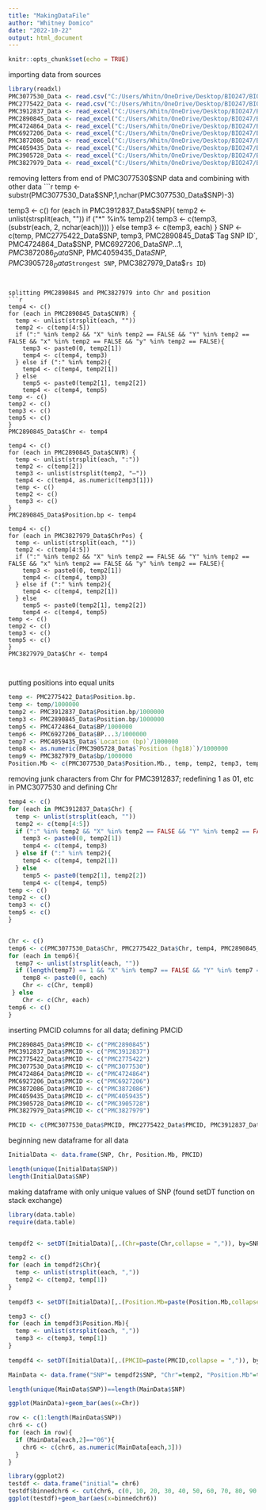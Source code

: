 ---
title: "MakingDataFile"
author: "Whitney Domico"
date: "2022-10-22"
output: html_document
---

```{r setup, include=FALSE}
knitr::opts_chunk$set(echo = TRUE)
```


importing data from sources
```{r}
library(readxl)
PMC3077530_Data <- read.csv("C:/Users/Whitn/OneDrive/Desktop/BIO247/BIO247Project/BIO247ProjectArticles/PMC3077530_Data.txt", sep="", header = TRUE)
PMC2775422_Data <- read.csv("C:/Users/Whitn/OneDrive/Desktop/BIO247/BIO247Project/BIO247ProjectArticles/PMC2775422_Data.txt", sep="", header = TRUE)
PMC3912837_Data <- read_excel("C:/Users/Whitn/OneDrive/Desktop/BIO247/BIO247Project/BIO247ProjectArticles/PMC3912837_Data.xlsx",sheet = "Sheet2")
PMC2890845_Data <- read_excel("C:/Users/Whitn/OneDrive/Desktop/BIO247/BIO247Project/BIO247ProjectArticles/PMC2890845_Data.xlsx")
PMC4724864_Data <- read_excel("C:/Users/Whitn/OneDrive/Desktop/BIO247/BIO247Project/BIO247ProjectArticles/PMC4724864_Data.xlsx", skip = 1)
PMC6927206_Data <- read_excel("C:/Users/Whitn/OneDrive/Desktop/BIO247/BIO247Project/BIO247ProjectArticles/PMC6927206_Data.xlsx", skip = 1)
PMC3872086_Data <- read_excel("C:/Users/Whitn/OneDrive/Desktop/BIO247/BIO247Project/BIO247ProjectArticles/PMC3872086_Data.xlsx", skip = 5)
PMC4059435_Data <- read_excel("C:/Users/Whitn/OneDrive/Desktop/BIO247/BIO247Project/BIO247ProjectArticles/PMC4059435_Data.xlsx")
PMC3905728_Data <- read_excel("C:/Users/Whitn/OneDrive/Desktop/BIO247/BIO247Project/BIO247ProjectArticles/PMC3905728_Data.xlsx", sheet = "Sheet1")
PMC3827979_Data <- read_excel("C:/Users/Whitn/OneDrive/Desktop/BIO247/BIO247Project/BIO247ProjectArticles/PMC3827979_Data.xlsx")
```


removing letters from end of PMC3077530$SNP data and combining with other data
```{r}
temp <- substr(PMC3077530_Data$SNP,1,nchar(PMC3077530_Data$SNP)-3)

temp3 <- c()
for (each in PMC3912837_Data$SNP){
  temp2 <- unlist(strsplit(each, ""))
  if ("*" %in% temp2){
   temp3 <- c(temp3, (substr(each, 2, nchar(each))))
  } else
    temp3 <- c(temp3, each)
}
SNP <- c(temp, PMC2775422_Data$SNP, temp3, PMC2890845_Data$`Tag SNP ID`, PMC4724864_Data$SNP, PMC6927206_Data$SNP...1, PMC3872086_Data$SNP, PMC4059435_Data$SNP, PMC3905728_Data$`Strongest SNP`, PMC3827979_Data$`rs ID`)
```


splitting PMC2890845 and PMC3827979 into Chr and position
```{r}
temp4 <- c()
for (each in PMC2890845_Data$CNVR) {
  temp <- unlist(strsplit(each, ""))
  temp2 <- c(temp[4:5])
  if (":" %in% temp2 && "X" %in% temp2 == FALSE && "Y" %in% temp2 == FALSE && "x" %in% temp2 == FALSE && "y" %in% temp2 == FALSE){
    temp3 <- paste0(0, temp2[1])
    temp4 <- c(temp4, temp3)
  } else if (":" %in% temp2){
    temp4 <- c(temp4, temp2[1])
  } else
    temp5 <- paste0(temp2[1], temp2[2])
    temp4 <- c(temp4, temp5)
temp <- c()
temp2 <- c()
temp3 <- c()
temp5 <- c()
}
PMC2890845_Data$Chr <- temp4

temp4 <- c()
for (each in PMC2890845_Data$CNVR) {
  temp <- unlist(strsplit(each, ":"))
  temp2 <- c(temp[2])
  temp3 <- unlist(strsplit(temp2, "–"))
  temp4 <- c(temp4, as.numeric(temp3[1]))
  temp <- c()
  temp2 <- c()
  temp3 <- c()
}
PMC2890845_Data$Position.bp <- temp4

temp4 <- c()
for (each in PMC3827979_Data$ChrPos) {
  temp <- unlist(strsplit(each, ""))
  temp2 <- c(temp[4:5])
  if (":" %in% temp2 && "X" %in% temp2 == FALSE && "Y" %in% temp2 == FALSE && "x" %in% temp2 == FALSE && "y" %in% temp2 == FALSE){
    temp3 <- paste0(0, temp2[1])
    temp4 <- c(temp4, temp3)
  } else if (":" %in% temp2){
    temp4 <- c(temp4, temp2[1])
  } else
    temp5 <- paste0(temp2[1], temp2[2])
    temp4 <- c(temp4, temp5)
temp <- c()
temp2 <- c()
temp3 <- c()
temp5 <- c()
}
PMC3827979_Data$Chr <- temp4



```


putting positions into equal units
```{r}
temp <- PMC2775422_Data$Position.bp.
temp <- temp/1000000
temp2 <- PMC3912837_Data$Position.bp/1000000
temp3 <- PMC2890845_Data$Position.bp/1000000
temp5 <- PMC4724864_Data$BP/1000000
temp6 <- PMC6927206_Data$BP...3/1000000
temp7 <- PMC4059435_Data$`Location (bp)`/1000000
temp8 <- as.numeric(PMC3905728_Data$`Position (hg18)`)/1000000
temp9 <- PMC3827979_Data$bp/1000000
Position.Mb <- c(PMC3077530_Data$Position.Mb., temp, temp2, temp3, temp5, temp6, PMC3872086_Data$Mb, temp7, temp8, temp9)
```


removing junk characters from Chr for PMC3912837; redefining 1 as 01, etc in PMC3077530 and defining Chr
```{r}
temp4 <- c()
for (each in PMC3912837_Data$Chr) {
  temp <- unlist(strsplit(each, ""))
  temp2 <- c(temp[4:5])
  if (":" %in% temp2 && "X" %in% temp2 == FALSE && "Y" %in% temp2 == FALSE && "x" %in% temp2 == FALSE && "y" %in% temp2 == FALSE){
    temp3 <- paste0(0, temp2[1])
    temp4 <- c(temp4, temp3)
  } else if (":" %in% temp2){
    temp4 <- c(temp4, temp2[1])
  } else
    temp5 <- paste0(temp2[1], temp2[2])
    temp4 <- c(temp4, temp5)
temp <- c()
temp2 <- c()
temp3 <- c()
temp5 <- c()
}


Chr <- c()
temp6 <- c(PMC3077530_Data$Chr, PMC2775422_Data$Chr, temp4, PMC2890845_Data$Chr, PMC4724864_Data$CHR, PMC6927206_Data$CHR, PMC3872086_Data$Chr, PMC4059435_Data$Chr., PMC3905728_Data$Chromosome, PMC3827979_Data$Chr)
for (each in temp6){
  temp7 <- unlist(strsplit(each, ""))
  if (length(temp7) == 1 && "X" %in% temp7 == FALSE && "Y" %in% temp7 == FALSE && "x" %in% temp7 == FALSE && "y" %in% temp7 == FALSE) {
    temp8 <- paste0(0, each)
    Chr <- c(Chr, temp8)
 } else 
    Chr <- c(Chr, each)
temp6 <- c()
}
```


inserting PMCID columns for all data; defining PMCID
```{r}
PMC2890845_Data$PMCID <- c("PMC2890845")
PMC3912837_Data$PMCID <- c("PMC3912837")
PMC2775422_Data$PMCID <- c("PMC2775422")
PMC3077530_Data$PMCID <- c("PMC3077530")
PMC4724864_Data$PMCID <- c("PMC4724864")
PMC6927206_Data$PMCID <- c("PMC6927206")
PMC3872086_Data$PMCID <- c("PMC3872086")
PMC4059435_Data$PMCID <- c("PMC4059435")
PMC3905728_Data$PMCID <- c("PMC3905728")
PMC3827979_Data$PMCID <- c("PMC3827979")

PMCID <- c(PMC3077530_Data$PMCID, PMC2775422_Data$PMCID, PMC3912837_Data$PMCID, PMC2890845_Data$PMCID, PMC4724864_Data$PMCID, PMC6927206_Data$PMCID, PMC3872086_Data$PMCID, PMC4059435_Data$PMCID, PMC3905728_Data$PMCID, PMC3827979_Data$PMCID)
```


beginning new dataframe for all data
```{r}
InitialData <- data.frame(SNP, Chr, Position.Mb, PMCID)
```


```{r}
length(unique(InitialData$SNP))
length(InitialData$SNP)
```

making dataframe with only unique values of SNP (found setDT function on stack exchange)

```{r}
library(data.table)
require(data.table)


tempdf2 <- setDT(InitialData)[,.(Chr=paste(Chr,collapse = ",")), by=SNP]

temp2 <- c()
for (each in tempdf2$Chr){
  temp <- unlist(strsplit(each, ","))
  temp2 <- c(temp2, temp[1])
}
 
tempdf3 <- setDT(InitialData)[,.(Position.Mb=paste(Position.Mb,collapse = ",")), by=SNP]

temp3 <- c()
for (each in tempdf3$Position.Mb){
  temp <- unlist(strsplit(each, ","))
  temp3 <- c(temp3, temp[1])
}
 
tempdf4 <- setDT(InitialData)[,.(PMCID=paste(PMCID,collapse = ",")), by=SNP]

MainData <- data.frame("SNP"= tempdf2$SNP, "Chr"=temp2, "Position.Mb"=temp3, "PMCID"=tempdf4$PMCID)

```


```{r}
length(unique(MainData$SNP))==length(MainData$SNP)
```


```{r}
ggplot(MainData)+geom_bar(aes(x=Chr))
```
```{r}
row <- c(1:length(MainData$SNP))
chr6 <- c()
for (each in row){
  if (MainData[each,2]=="06"){
    chr6 <- c(chr6, as.numeric(MainData[each,3]))
  }
}


```


```{r}
library(ggplot2)
testdf <- data.frame("initial"= chr6)
testdf$binnedchr6 <- cut(chr6, c(0, 10, 20, 30, 40, 50, 60, 70, 80, 90, 100, 110, 120, 130, 140, 150, 160, 170))
ggplot(testdf)+geom_bar(aes(x=binnedchr6))
```


